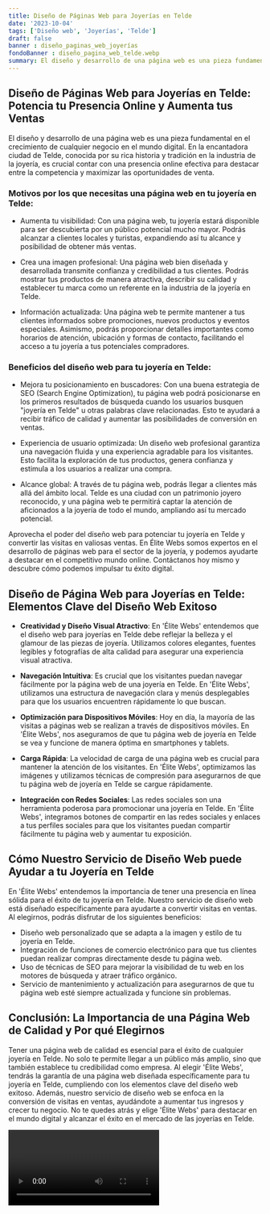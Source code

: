 ```yaml
---
title: Diseño de Páginas Web para Joyerías en Telde
date: '2023-10-04'
tags: ['Diseño web', 'Joyerías', 'Telde']
draft: false
banner : diseño_paginas_web_joyerías
fondoBanner : diseño_pagina_web_telde.webp
summary: El diseño y desarrollo de una página web es una pieza fundamental en el crecimiento de cualquier negocio en el mundo digital. En la encantadora ciudad de Telde, conocida por su rica historia y tradición en la industria de la joyería, es crucial contar con una presencia online efectiva para destacar entre la competencia y maximizar las oportunidades de venta.
---
```


## Diseño de Páginas Web para Joyerías en Telde: Potencia tu Presencia Online y Aumenta tus Ventas

El diseño y desarrollo de una página web es una pieza fundamental en el crecimiento de cualquier negocio en el mundo digital. En la encantadora ciudad de Telde, conocida por su rica historia y tradición en la industria de la joyería, es crucial contar con una presencia online efectiva para destacar entre la competencia y maximizar las oportunidades de venta.

### Motivos por los que necesitas una página web en tu joyería en Telde:

- Aumenta tu visibilidad: Con una página web, tu joyería estará disponible para ser descubierta por un público potencial mucho mayor. Podrás alcanzar a clientes locales y turistas, expandiendo así tu alcance y posibilidad de obtener más ventas.

- Crea una imagen profesional: Una página web bien diseñada y desarrollada transmite confianza y credibilidad a tus clientes. Podrás mostrar tus productos de manera atractiva, describir su calidad y establecer tu marca como un referente en la industria de la joyería en Telde.

- Información actualizada: Una página web te permite mantener a tus clientes informados sobre promociones, nuevos productos y eventos especiales. Asimismo, podrás proporcionar detalles importantes como horarios de atención, ubicación y formas de contacto, facilitando el acceso a tu joyería a tus potenciales compradores.

### Beneficios del diseño web para tu joyería en Telde:

- Mejora tu posicionamiento en buscadores: Con una buena estrategia de SEO (Search Engine Optimization), tu página web podrá posicionarse en los primeros resultados de búsqueda cuando los usuarios busquen "joyería en Telde" u otras palabras clave relacionadas. Esto te ayudará a recibir tráfico de calidad y aumentar las posibilidades de conversión en ventas.

- Experiencia de usuario optimizada: Un diseño web profesional garantiza una navegación fluida y una experiencia agradable para los visitantes. Esto facilita la exploración de tus productos, genera confianza y estimula a los usuarios a realizar una compra.

- Alcance global: A través de tu página web, podrás llegar a clientes más allá del ámbito local. Telde es una ciudad con un patrimonio joyero reconocido, y una página web te permitirá captar la atención de aficionados a la joyería de todo el mundo, ampliando así tu mercado potencial.

Aprovecha el poder del diseño web para potenciar tu joyería en Telde y convertir las visitas en valiosas ventas. En Élite Webs somos expertos en el desarrollo de páginas web para el sector de la joyería, y podemos ayudarte a destacar en el competitivo mundo online. Contáctanos hoy mismo y descubre cómo podemos impulsar tu éxito digital.

<GifSeo />

<Cta />

## Diseño de Página Web para Joyerías en Telde: Elementos Clave del Diseño Web Exitoso

- **Creatividad y Diseño Visual Atractivo**: En 'Élite Webs' entendemos que el diseño web para joyerías en Telde debe reflejar la belleza y el glamour de las piezas de joyería. Utilizamos colores elegantes, fuentes legibles y fotografías de alta calidad para asegurar una experiencia visual atractiva.

- **Navegación Intuitiva**: Es crucial que los visitantes puedan navegar fácilmente por la página web de una joyería en Telde. En 'Élite Webs', utilizamos una estructura de navegación clara y menús desplegables para que los usuarios encuentren rápidamente lo que buscan.

- **Optimización para Dispositivos Móviles**: Hoy en día, la mayoría de las visitas a páginas web se realizan a través de dispositivos móviles. En 'Élite Webs', nos aseguramos de que tu página web de joyería en Telde se vea y funcione de manera óptima en smartphones y tablets.

- **Carga Rápida**: La velocidad de carga de una página web es crucial para mantener la atención de los visitantes. En 'Élite Webs', optimizamos las imágenes y utilizamos técnicas de compresión para asegurarnos de que tu página web de joyería en Telde se cargue rápidamente.

- **Integración con Redes Sociales**: Las redes sociales son una herramienta poderosa para promocionar una joyería en Telde. En 'Élite Webs', integramos botones de compartir en las redes sociales y enlaces a tus perfiles sociales para que los visitantes puedan compartir fácilmente tu página web y aumentar tu exposición.

## Cómo Nuestro Servicio de Diseño Web puede Ayudar a tu Joyería en Telde

En 'Élite Webs' entendemos la importancia de tener una presencia en línea sólida para el éxito de tu joyería en Telde. Nuestro servicio de diseño web está diseñado específicamente para ayudarte a convertir visitas en ventas. Al elegirnos, podrás disfrutar de los siguientes beneficios:

- Diseño web personalizado que se adapta a la imagen y estilo de tu joyería en Telde.
- Integración de funciones de comercio electrónico para que tus clientes puedan realizar compras directamente desde tu página web.
- Uso de técnicas de SEO para mejorar la visibilidad de tu web en los motores de búsqueda y atraer tráfico orgánico.
- Servicio de mantenimiento y actualización para asegurarnos de que tu página web esté siempre actualizada y funcione sin problemas.

## Conclusión: La Importancia de una Página Web de Calidad y Por qué Elegirnos

Tener una página web de calidad es esencial para el éxito de cualquier joyería en Telde. No solo te permite llegar a un público más amplio, sino que también establece tu credibilidad como empresa. Al elegir 'Élite Webs', tendrás la garantía de una página web diseñada específicamente para tu joyería en Telde, cumpliendo con los elementos clave del diseño web exitoso. Además, nuestro servicio de diseño web se enfoca en la conversión de visitas en ventas, ayudándote a aumentar tus ingresos y crecer tu negocio. No te quedes atrás y elige 'Élite Webs' para destacar en el mundo digital y alcanzar el éxito en el mercado de las joyerías en Telde.

<Video />

<CtaBot job='Joyerías' city='Telde'/>

<Gmaps query='Telde+españa+maps' />